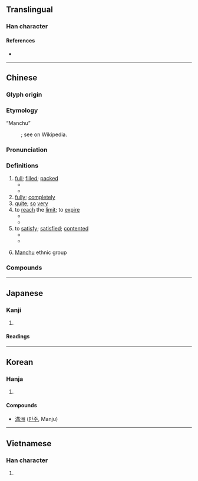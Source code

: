{{also|满|満}}
{{character info/new}}
==Translingual==
{{Han simplified forms|滿|満|满}}

===Han character===
{{Han char|rn=85|rad=水|as=11|sn=14|four=34127|canj=ETLB|ids=⿰氵㒼}}

====References====
* {{Han ref|kx=0644.180|dkj=18099|dj=1052.030|hdz=31714.010|uh=6EFF|ud=28415|bh=BAA1|bd=47777}}

----

==Chinese==
{{zh-forms|s=满}}

===Glyph origin===
{{Han etym}}

===Etymology===
; “Manchu”
: {{unk|lang=zh}}; see {{w2|zh|满族#族名来源}} on Wikipedia.

===Pronunciation===
{{zh-pron
|m=mǎn
|c=mun5
|h=pfs=mân
|md=muāng/māng
|md_note=māng - vernacular (“so very”)
|mn=móa/boán
|mn_note=móa - colloquial; boán - literary
|w=3moe
|mc=y
|oc=y
|cat=a,adv,v,pn
}}

===Definitions===
{{zh-hanzi}}

# [[full]]; [[filled]]; [[packed]]
#* {{zh-x|所有 的 停車場 都 滿 了。|All the car parks are '''full'''.}}
#* {{zh-x|這 篇 論文 滿 是 拼寫 錯誤。|This paper is '''full''' of spelling mistakes.}}
# [[fully]]; [[completely]]
# [[quite]]; [[so]] [[very]]
# to [[reach]] the [[limit]]; to [[expire]]
#* {{zh-x|限期 已 滿。|The time limit has been '''reached'''.}}
#* {{zh-x|他 兒子 一 滿 18 歲，他 就 送 他 參軍 了。|He sent his son to join the army as soon as he '''reached''' eighteen.}}
# to [[satisfy]]; [[satisfied]]; [[contented]]
#* {{zh-l|滿意|satisfied}}
#* {{zh-l|自滿|self-satisfied}}
# {{zh-div|族}} [[Manchu]] ethnic group

===Compounds===
{{zh-der|滿不在乎|滿城風雨|滿打滿算|滿登登|滿地|滿點|滿肚子|滿額|滿分|滿分兒|滿腹|滿腹經綸|滿貫|滿懷|滿口|滿臉|滿臉花|滿滿當當|滿滿登登|滿門|滿面|滿面春風|滿目|滿目瘡痍|滿腦子|滿擰|滿七|滿期|滿腔|滿勤|滿山遍野|滿山紅|滿身|滿世界|滿堂|滿堂彩|滿堂灌|滿堂紅|滿天|滿天飛|滿文|滿心|滿眼|滿意|滿員|滿園春色|滿月|滿載|滿載而歸|滿洲|滿足|滿族|滿嘴|滿座|何滿子|子孫滿堂|中滿|填滿|心滿意足|大爆滿|器滿則傾|不滿足|圓滿|偽滿洲國|怨氣滿腹|功德圓滿|大圓滿法|塞滿|弓兒扯滿|孝滿|三平二滿|意滿志得|意得志滿|怨聲滿道|北滿洲|彌滿|南滿洲|志驕意滿|志滿氣得|志得意滿|志不可滿|完滿|充滿|引滿|名滿一時|惡貫滿盈|俸滿|布滿|人滿|屆滿|小滿|人滿為患|不滿|客滿|功成行滿|壽滿天年|堆滿|志足意滿|名滿天下|心滿願足|加德滿都|二滿三平|功行圓滿|滿弓|滿懷信心|滿應滿許|秤平斗滿|滿船|滿把|滿話|滿門抄斬|滿打算|滿打著|滿庭芳|滿袖春風|氣驕志滿|滿獄|滿擬|滿腔熱忱|滿面羞慚|滿面笑容|氣滿志驕|滿臉堆笑|滿洲國|滿腹珠璣|滿山|期滿|擠滿|滿市街|滿街|琳瑯滿目|滿服|滿眼金星|滿面羞愧|春風滿面|滿張羅|滿州鄉|滿漢全席|滿口胡說|滿面通紅|滿面愁容|滿口答應|滿布疑雲|滿臉通紅|春色滿園|滿版|滿好|滿是|滿理|窮坑難滿|滿拚自盡|滿可以|滿頭大汗|積滿|稱心滿志|滿腹憂愁|秩滿|滿心蒼涼|滿面飛紅|滿以為|滿腔熱情|滿山滿野|滿臉濺朱|滿心滿意|矜滿|滿腔怒火|滿面生春|滿布|滿而不溢|滿腹文章|稱心滿意|盈滿之咎|盈滿|滿口胡柴|拋滿|服滿|撲個滿懷|滿杖|滿心歡喜|滿室|瘡痍滿目|滿腹才學|琳琅滿目|牢騷滿腹|滿徒|桃李滿門|拽滿|滿肚皮|滿座風生|滿月酒|滿世間|撲滿|爆滿|滿散|滿師|滿舌生花|滿壘|滿江紅|滿腹心事|滿肚子火|滿朝文武|滿地荊棘|潘郎車滿|滿纂|滿破|滿頭|滿頂|滿面生花|滿面春生|滿面堆笑|滿語|滿臉飛紅|滿腹牢騷|滿腮|滿腔熱血|滿肚牢騷|滿清|滿目荒涼|滿目荊榛|滿盈|滿球數|滿滿|滿溢|滿流|滿檔|滿朝|滿望|滿有把握|滿斟|滿手|滿孝|滿好個|滿天星|滿坑滿谷|月滿則虧|溢滿|滿面雪霜|淚流滿面|挨滿|滿面紅脹|氣滿志得|滿人|沾沾自滿|持滿|滿帆|未滿|月滿花香|滿口應承|滿腹狐疑|滿裝|拶滿|氣滿填胸|持滿戒盈|滿口應允|美滿收場|賓朋滿座|精神滿腹|肥滿|譽滿天下|笑容滿面|行滿功圓|臕滿|豐滿|老滿兒|紅光滿面|荊榛滿目|經綸滿腹|美滿|行滿功成|腸肥腦滿|金玉滿堂|高朋滿座|草滿囹圄|驕傲自滿|躊躇滿志|行成功滿|額滿|說滿話|譽滿寰中|自信滿滿|飽滿|薩滿教|龔黃滿朝|腦滿腸肥|赭衣滿道|考滿|自滿|飲河滿腹|綴滿|蠨蛸滿堂|蓬蒿滿徑|芒刺滿身|肥腸滿腦|耳滿鼻滿}}

{{zh-cat|Beginning}}

----

==Japanese==
{{ja-kanji forms|満|滿}}

===Kanji===
{{ja-kanji|grade=|rs=水11|shin=満}}

# {{defn|lang=ja|sort=水11}}

====Readings====
{{ja-readings
|goon=まん
|kanon=ばん
|kun=み-ちる, み-たす
}}

----

==Korean==

===Hanja===
{{ko-hanja|hangeul=만|eumhun=|rv=man|mr=man|y=man}}

# {{defn|lang=ko|sort=水11}}

====Compounds====
* [[滿洲]] ([[만주]], Manju)

----

==Vietnamese==

===Han character===
{{vi-hantu|[[mãn]], [[mởn]], [[mớn]]|rs=水11}}

# {{defn|lang=vi|sort=水11}}